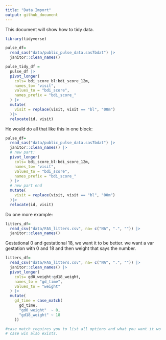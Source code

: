 ```yaml
---
title: "Data Import"
output: github_document
---
```


This document will show how to tidy data.

```r
library(tidyverse)
```

```r
pulse_df=
  read_sas("data/public_pulse_data.sas7bdat") |>
  janitor::clean_names()
```

```r
pulse_tidy_df =
  pulse_df |>
  pivot_longer(
    cols= bdi_score_bl:bdi_score_12m,
    names_to= "visit",
    values_to = "bdi_score",
    names_prefix = "bdi_score_"
  ) |>
  mutate(
    visit = replace(visit, visit == "bl", "00m") 
  )|>
  relocate(id, visit)
```


He would do all that like this in one block:

```r
pulse_df=
  read_sas("data/public_pulse_data.sas7bdat") |>
  janitor::clean_names() |>
  # new part:
  pivot_longer(
    cols= bdi_score_bl:bdi_score_12m,
    names_to= "visit",
    values_to = "bdi_score",
    names_prefix = "bdi_score_"
  ) |>
  # new part end
  mutate(
    visit = replace(visit, visit == "bl", "00m") 
  )|>
  relocate(id, visit)
```

Do one more example:

```r
litters_df=
  read_csv("data/FAS_litters.csv", na= c("NA", ".", "")) |>
  janitor::clean_names()
```

Gestational 0 and gestational 18, we want it to be better. we want a var gestation with 0 and 18 and then weight that says the number. 

```r
litters_df=
  read_csv("data/FAS_litters.csv", na= c("NA", ".", "")) |>
  janitor::clean_names() |>
  pivot_longer(
    cols= gd0_weight:gd18_weight,
    names_to = "gd_time", 
    values_to = "weight"
  ) |> 
  mutate(
    gd_time = case_match(
      gd_time,
      "gd0_weight"  ~ 0,
      "gd18_weight" ~ 18
    ))

#case match requires you to list all options and what you want it wo 
# case win also exists.
```



